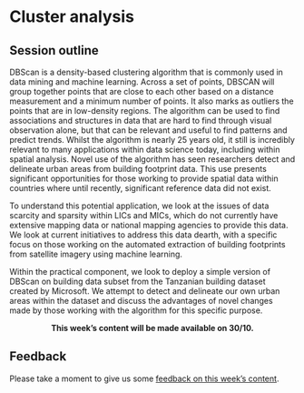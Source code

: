 # Cluster analysis

## Session outline
DBScan is a density-based clustering algorithm that is commonly used in data mining and machine learning. Across a set of points, DBSCAN will group together points that are close to each other based on a distance measurement and a minimum number of points. It also marks as outliers the points that are in low-density regions. The algorithm can be used to find associations and structures in data that are hard to find through visual observation alone, but that can be relevant and useful to find patterns and predict trends. Whilst the algorithm is nearly 25 years old, it still is incredibly relevant to many applications within data science today, including within spatial analysis. Novel use of the algorithm has seen researchers detect and delineate urban areas from building footprint data. This use presents significant opportunities for those working to provide spatial data within countries where until recently, significant reference data did not exist. 

To understand this potential application, we look at the issues of data scarcity and sparsity within LICs and MICs, which do not currently have extensive mapping data or national mapping agencies to provide this data. We look at current initiatives to address this data dearth, with a specific focus on those working on the automated extraction of building footprints from satellite imagery using machine learning. 

Within the practical component, we look to deploy a simple version of DBScan on building data subset from the Tanzanian building dataset created by Microsoft. We attempt to detect and delineate our own urban areas within the dataset and discuss the advantages of novel changes made by those working with the algorithm for this specific purpose.

<center>**This week's content will be made available on 30/10.**</center>

## Feedback
Please take a moment to give us some [feedback on this week's content](https://forms.gle/BYbZySVSHeoUEkJh9).
